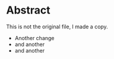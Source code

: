 # Abstract

This is not the original file, I made a copy.

- Another change
- and another
- and another
